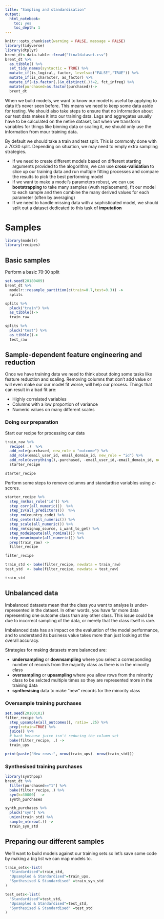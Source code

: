 ```yaml
---
title: "Sampling and standardisation"
output: 
  html_notebook: 
    toc: yes
    toc_depth: 1
---
```


```r
knitr::opts_chunk$set(warning = FALSE, message = FALSE)
library(tidyverse)
library(dtplyr)
brent_dt<-data.table::fread("finaldataset.csv")
brent_dt %>% 
  as_tibble() %>% 
  set_tidy_names(syntactic = TRUE) %>% 
  mutate_if(is_logical, factor, levels=c("FALSE","TRUE")) %>% 
  mutate_if(is_character, as_factor) %>% 
  mutate_if(~is.factor(.)&n_distinct(.)!=2, fct_infreq) %>% 
  mutate(purchased=as.factor(purchased))->
  brent_dt


```

When we build models, we want to know our model is useful by applying to data it's never seen before. This means we need to keep some data aside for testing. We should also take steps to ensure that no information about our test data makes it into our training data. Lags and aggregates usually have to be calculated on the netire dataset, but when we transform variables for things like binning data or scaling it, we should only use the information from mour training data.

By default we should take a train and test split. This is commonly done with a  70:30 split. Depending on situation, we may need to emply extra sampling strategies. 

- If we need to create different models based on different starting arguments provided to the alogorithm, we can use **cross-validation** to slice up our training data and run multiple fitting processes and compare the results to pick the best performing model
- If we want to make a model's parameters robust, we can use **bootstrapping** to take many samples (wuth replacement), fit our model to each sample and then combine the many derived values for each parameter (often by averaging) 
- If we need to handle missing data with a sophisticated model, we should split out a dataset dedicated to this task of **imputation**

# Samples
```r
library(modelr)
library(recipes)
```

## Basic samples

Perform a basic 70:30 split

```r
set.seed(20180409)
brent_dt %>% 
  modelr::resample_partition(c(train=0.7,test=0.3)) ->
  splits

splits %>% 
  pluck("train") %>% 
  as_tibble()->
  train_raw

splits %>% 
  pluck("test") %>% 
  as_tibble()->
  test_raw
```

## Sample-dependent feature engineering and reduction
Once we have training data we need to think about doing some tasks like feature reduction and scaling. Removing columns that don't add value or will even make our our model fit worse, will help our process. Things that can result in a bad fit are:

- Highly correlated variables
- Columns with a low proportion of variance
- Numeric values on many different scales

### Doing our preparation
Start our recipe for processing our data

```r
train_raw %>% 
  recipe( .)  %>%
  add_role(purchased, new_role = "outcome") %>% 
  add_role(email_user_id, email_domain_id, new_role = "id") %>% 
  add_role(everything(),-purchased, -email_user_id,-email_domain_id, new_role = "predictor")->
  starter_recipe

starter_recipe
```

Perform some steps to remove columns and standardise variables using z-scores.
```r
starter_recipe %>% 
  step_rm(has_role("id")) %>% 
  step_corr(all_numeric())  %>% 
  step_zv(all_predictors())  %>% 
  step_rm(country_code) %>%
  step_center(all_numeric()) %>% 
  step_scale(all_numeric()) %>%  
  step_rm(signup_source, i_want_to_get) %>% 
  step_modeimpute(all_nominal()) %>% 
  step_meanimpute(all_numeric()) %>% 
  prep(train_raw) ->
  filter_recipe

filter_recipe
```

```r
train_std <- bake(filter_recipe, newdata = train_raw) 
test_std  <- bake(filter_recipe, newdata = test_raw) 

train_std
```


## Unbalanced data
Imbalanced datasets mean that the class you want to analyse is under-represented in the dataset. In other words, you have far more data representing one outcome class than any other class. This issue could be due to incorrect sampling of the data, or merely that the class itself is rare.

Imbalanced data has an impact on the evaluation of the model performance, and to understand its business value takes more than just looking at the overall accuracy.  

Strategies for making datasets more balanced are:

- **undersampling** or **downsampling** where you select a corresponding number of records from the majority class as there is in the minority class
- **oversampling** or **upsampling** where you allow rows from the minority class to be selcted multiple times so they are represented more in the training data
- **synthesising** data to make "new" records for the minority class 

### Oversample training purchases 


```r
set.seed(20180101)
filter_recipe %>% 
  step_upsample(all_outcomes(), ratio= .25) %>% 
  prep(retain=TRUE) %>% 
  juice() %>% 
  # hack because juice isn't reducing the column set
  bake(filter_recipe, .) ->
  train_ups

print(paste("New rows:", nrow(train_ups)- nrow(train_std)))
```


### Synthesised training purchases 
```r
library(synthpop)
brent_dt %>% 
  filter(purchased=="1") %>% 
  bake(filter_recipe,.) %>% 
  syn(k=30000)  ->
  synth_purchases

synth_purchases %>% 
  pluck("syn") %>% 
  union(train_std) %>% 
  sample_n(nrow(.)) ->
  train_syn_std
```

## Preparing our different samples
We'll want to build models against our training sets so let's save some code by making a big list we can map models to.

```r
train_sets<-list(
  "Standardised"=train_std,
  "Upsampled & Standardised"=train_ups,
  "Synthesised & Standardised" =train_syn_std
)

test_sets<-list(
  "Standardised"=test_std,
  "Upsampled & Standardised"=test_std,
  "Synthesised & Standardised" =test_std
)
```

